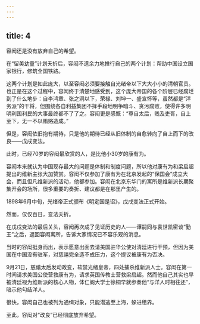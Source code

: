 ```yaml
---
---
---
```

title: 4
---



容闳还是没有放弃自己的希望。

在“留美幼童”计划夭折后，容闳不遗余力地推行自己的两个计划：帮助中国设立国家银行，修筑全国铁路。

这两个计划是如此庞大，以至容闳必须要接触自光绪帝以下大大小小的清朝官员。也正是在这个过程中，容闳终于清楚地感受到，这个庞大帝国的各个阶层已经腐烂到了什么地步：自李鸿章、张之洞以下，荣禄、刘坤一、盛宣怀等，虽然都是“洋务派”的干将，但围绕各自利益集团不择手段地明争暗斗、贪污腐败，使得许多明明利国利民的大事最终都不了了之。容闳更是感慨：“尊自太后，贱及吏胥，自上至下，无一不以贿赂造成。”

但是，容闳依旧抱有期待，只是他的期待已经从旧体制的自愈转向了自上而下的改良——戊戌变法。

此时，已经70岁的容闳最欣赏的人，是比他小30岁的康有为。

容闳本来就认为中国现存最大的问题是体制和制度问题，所以他对康有为和梁启超提出的维新主张大加赞赏。容闳不仅参加了康有为在北京发起的“保国会”成立大会，而且但凡维新派的活动，他都参加。容闳在北京东华门的寓所是维新派长期聚集开会的场所，很多重要的奏折、建议都是在那里产生的。

1898年6月中旬，光绪帝正式颁布《明定国是诏》，戊戌变法正式开始。

然而，仅仅百日，变法夭折。

在戊戌变法的最后关头，容闳再次成了见证历史的人——谭嗣同与袁世凯密谈“勤王”之后，返回容闳寓所，告诉大家情况已不容乐观的消息。

当时的容闳挺身而出，表示愿意出面去请美国驻华公使对清廷进行干预，但因为美国在中国没有驻军，对慈禧完全造不成压力，这个提议被康有为否决。

9月21日，慈禧太后发动政变，软禁光绪皇帝，四处捕杀维新派人士。容闳在第一时间请求美国公使营救康有为，请求英国传教士营救梁启超。然而他自己其实也早被清廷视为维新派的核心人物，体仁阁大学士徐桐早就参奏他“与洋人时相往还”，暗示他勾结洋人。

很快，容闳自己也被列为通缉对象，只能潜逃至上海，躲进租界。

至此，容闳对“改良”已经彻底放弃希望。
